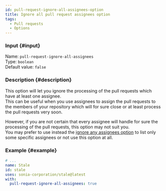 ```yaml
---
id: pull-request-ignore-all-assignees-option
title: Ignore all pull request assignees option
tags:
  - Pull requests
  - Options
---
```


### Input {#input}

Name: `pull-request-ignore-all-assignees`  
Type: `boolean`  
Default value: `false`

### Description {#description}

This option will let you ignore the processing of the pull requests which have at least one assignee.  
This can be useful when you use assignees to assign the pull requests to the members of your repository which will for sure close or at least process the pull requests very soon.

However, if you are not certain that every assignee will handle for sure the processing of the pull requests, this option may not suit you.  
You may prefer to use instead the [ignore any assignees option](pull-request-ignore-any-assignees-option) to list only some specific assignees or not use this option at all.

### Example {#example}

```yml {6}
# ...
name: Stale
id: stale
uses: sonia-corporation/stale@latest
with:
  pull-request-ignore-all-assignees: true
```

